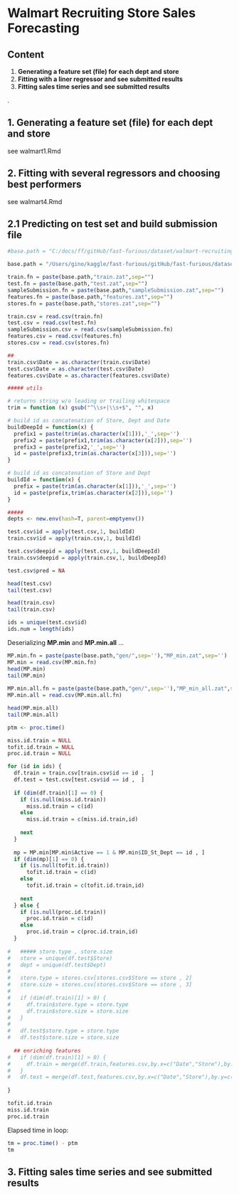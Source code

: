 Walmart Recruiting Store Sales Forecasting
========================================================

Content 
-------------------------
1. **Generating a feature set (file) for each dept and store**
2. **Fitting with a liner regressor and see submitted results**
3. **Fitting sales time series and see submitted results**

.

1. Generating a feature set (file) for each dept and store
-------------------------

see walmart1.Rmd 

2. Fitting with several regressors and choosing best performers  
-------------------------

see walmart4.Rmd 


2.1 Predicting on test set and build submission file  
-------------------------


```r
#base.path = "C:/docs/ff/gitHub/fast-furious/dataset/walmart-recruiting-store-sales-forecasting/"

base.path = "/Users/gino/kaggle/fast-furious/gitHub/fast-furious/dataset/walmart-recruiting-store-sales-forecasting/"

train.fn = paste(base.path,"train.zat",sep="")
test.fn = paste(base.path,"test.zat",sep="")
sampleSubmission.fn = paste(base.path,"sampleSubmission.zat",sep="")
features.fn = paste(base.path,"features.zat",sep="")
stores.fn = paste(base.path,"stores.zat",sep="")

train.csv = read.csv(train.fn)
test.csv = read.csv(test.fn)
sampleSubmission.csv = read.csv(sampleSubmission.fn)
features.csv = read.csv(features.fn)
stores.csv = read.csv(stores.fn)

##
train.csv$Date = as.character(train.csv$Date)
test.csv$Date = as.character(test.csv$Date)
features.csv$Date = as.character(features.csv$Date)

##### utils  

# returns string w/o leading or trailing whitespace
trim = function (x) gsub("^\\s+|\\s+$", "", x)

# build id as concatenation of Store, Dept and Date 
buildDeepId = function(x) {  
  prefix1 = paste(trim(as.character(x[1])),'_',sep='')
  prefix2 = paste(prefix1,trim(as.character(x[2])),sep='')
  prefix3 = paste(prefix2,'_',sep='')
  id = paste(prefix3,trim(as.character(x[3])),sep='')
}

# build id as concatenation of Store and Dept 
buildId = function(x) {  
  prefix = paste(trim(as.character(x[1])),'_',sep='') 
  id = paste(prefix,trim(as.character(x[2])),sep='')
}

#####
depts <- new.env(hash=T, parent=emptyenv())

test.csv$id = apply(test.csv,1, buildId)
train.csv$id = apply(train.csv,1, buildId)

test.csv$deepid = apply(test.csv,1, buildDeepId)
train.csv$deepid = apply(train.csv,1, buildDeepId)

test.csv$pred = NA

head(test.csv)
tail(test.csv)

head(train.csv)
tail(train.csv)

ids = unique(test.csv$id)
ids.num = length(ids)
```


Deserializing **MP.min** and **MP.min.all** ... 

```r
MP.min.fn = paste(paste(base.path,"gen/",sep=''),"MP_min.zat",sep='')
MP.min = read.csv(MP.min.fn)
head(MP.min)
tail(MP.min)
 
MP.min.all.fn = paste(paste(base.path,"gen/",sep=''),"MP_min_all.zat",sep='')
MP.min.all = read.csv(MP.min.all.fn)

head(MP.min.all)
tail(MP.min.all)
```


```r

ptm <- proc.time()

miss.id.train = NULL
tofit.id.train = NULL
proc.id.train = NULL

for (id in ids) {
  df.train = train.csv[train.csv$id == id ,  ]
  df.test = test.csv[test.csv$id == id ,  ]
  
  if (dim(df.train)[1] == 0) { 
    if (is.null(miss.id.train)) 
      miss.id.train = c(id)
    else 
      miss.id.train = c(miss.id.train,id)
    
    next
  }
  
  mp = MP.min[MP.min$Active == 1 & MP.min$ID_St_Dept == id , ]
  if (dim(mp)[1] == 0) { 
    if (is.null(tofit.id.train)) 
      tofit.id.train = c(id)
    else 
      tofit.id.train = c(tofit.id.train,id)
    
    next
  } else {
    if (is.null(proc.id.train)) 
      proc.id.train = c(id)
    else 
      proc.id.train = c(proc.id.train,id)
  }
  
#   ##### store.type , store.size 
#   store = unique(df.test$Store)
#   dept = unique(df.test$Dept)
#   
#   store.type = stores.csv[stores.csv$Store == store , 2]
#   store.size = stores.csv[stores.csv$Store == store , 3]
#   
#   if (dim(df.train)[1] > 0) {
#     df.train$store.type = store.type
#     df.train$store.size = store.size 
#   }
#   
#   df.test$store.type = store.type
#   df.test$store.size = store.size 
  
  ## enriching features
#   if (dim(df.train)[1] > 0) {
#     df.train = merge(df.train,features.csv,by.x=c("Date","Store"),by.y=c("Date","Store"),all.x=T,all.y=F)
#   }
#   df.test = merge(df.test,features.csv,by.x=c("Date","Store"),by.y=c("Date","Store"),all.x=T,all.y=F)
 
}

tofit.id.train
miss.id.train 
proc.id.train

```

Elapsed time in loop:
```r
tm = proc.time() - ptm
tm
```
3. Fitting sales time series and see submitted results 
-------------------------

